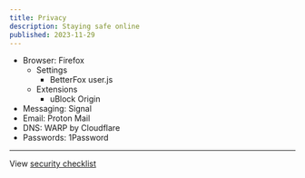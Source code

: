 ```yaml
---
title: Privacy
description: Staying safe online
published: 2023-11-29
---
```


- Browser: Firefox
  - Settings
    - BetterFox user.js
  - Extensions
    - uBlock Origin
- Messaging: Signal
- Email: Proton Mail
- DNS: WARP by Cloudflare
- Passwords: 1Password

---

View [security checklist](https://brianlovin.com/security)